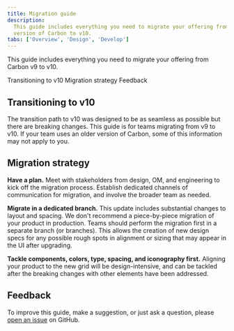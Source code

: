 ```yaml
---
title: Migration guide
description:
  This guide includes everything you need to migrate your offering from an older
  version of Carbon to v10.
tabs: ['Overview', 'Design', 'Develop']
---
```


<PageDescription>

This guide includes everything you need to migrate your offering from Carbon v9
to v10.

</PageDescription>

<AnchorLinks>

<AnchorLink>Transitioning to v10</AnchorLink>
<AnchorLink>Migration strategy</AnchorLink>
<AnchorLink>Feedback</AnchorLink>

</AnchorLinks>

## Transitioning to v10

The transition path to v10 was designed to be as seamless as possible but there
are breaking changes. This guide is for teams migrating from v9 to v10. If your
team uses an older version of Carbon, some of this information may not apply to
you.

<Row>
<Column colLg={4} colMd={4} noGutterSm>
<ResourceCard
    subTitle="Looking for v9?"
    href="https://v9.carbondesignsystem.com/"
    >

<MdxIcon name="codesandbox" />

  </ResourceCard>
</Column>
</Row>

## Migration strategy

**Have a plan.** Meet with stakeholders from design, OM, and engineering to kick
off the migration process. Establish dedicated channels of communication for
migration, and involve the broader team as needed.

**Migrate in a dedicated branch.** This update includes substantial changes to
layout and spacing. We don't recommend a piece-by-piece migration of your
product in production. Teams should perform the migration first in a separate
branch (or branches). This allows the creation of new design specs for any
possible rough spots in alignment or sizing that may appear in the UI after
upgrading.

**Tackle components, colors, type, spacing, and iconography first.** Aligning
your product to the new grid will be design-intensive, and can be tackled after
the breaking changes with other elements have been addressed.

## Feedback

To improve this guide, make a suggestion, or just ask a question, please
[open an issue](https://github.com/carbon-design-system/carbon/issues/new?template=feedback.md&labels=feedback&title=User+feedback+for+Migration+Overview+page)
on GitHub.
